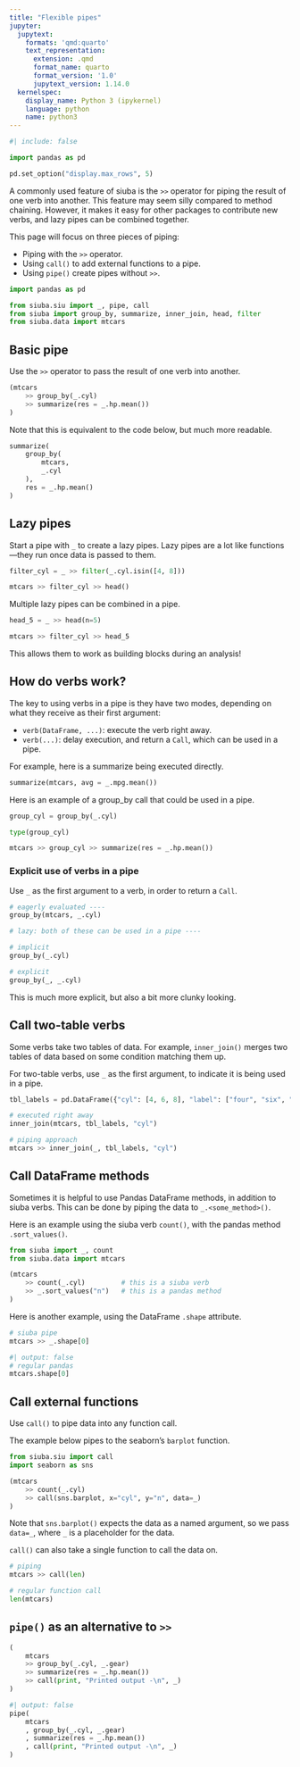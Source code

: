 ```yaml
---
title: "Flexible pipes"
jupyter:
  jupytext:
    formats: 'qmd:quarto'
    text_representation:
      extension: .qmd
      format_name: quarto
      format_version: '1.0'
      jupytext_version: 1.14.0
  kernelspec:
    display_name: Python 3 (ipykernel)
    language: python
    name: python3
---
```


```python
#| include: false

import pandas as pd

pd.set_option("display.max_rows", 5)
```

A commonly used feature of siuba is the `>>` operator for piping the result of one
verb into another. This feature may seem silly compared to method chaining. However,
it makes it easy for other packages to contribute new verbs, and lazy pipes can be combined together. 


This page will focus on three pieces of piping:

* Piping with the `>>` operator.
* Using `call()` to add external functions to a pipe.
* Using `pipe()` create pipes without `>>`.

```python
import pandas as pd

from siuba.siu import _, pipe, call
from siuba import group_by, summarize, inner_join, head, filter
from siuba.data import mtcars
```

## Basic pipe

Use the `>>` operator to pass the result of one verb into another.

```python
(mtcars
    >> group_by(_.cyl)
    >> summarize(res = _.hp.mean())
)
```

Note that this is equivalent to the code below, but much more readable.

```python
summarize(
    group_by(
        mtcars,
        _.cyl
    ),
    res = _.hp.mean()
)
```


## Lazy pipes

Start a pipe with `_` to create a lazy pipes.
Lazy pipes are a lot like functions---they run once data is passed to them.

```python
filter_cyl = _ >> filter(_.cyl.isin([4, 8]))

mtcars >> filter_cyl >> head()
```

Multiple lazy pipes can be combined in a pipe.

```python
head_5 = _ >> head(n=5)

mtcars >> filter_cyl >> head_5
```

This allows them to work as building blocks during an analysis!


## How do verbs work?

The key to using verbs in a pipe is they have two modes, depending on what they receive as their first argument:

* `verb(DataFrame, ...)`: execute the verb right away.
* `verb(...)`: delay execution, and return a `Call`, which can be used in a pipe.

For example, here is a summarize being executed directly.

```python
summarize(mtcars, avg = _.mpg.mean())
```

Here is an example of a group_by call that could be used in a pipe.

```python
group_cyl = group_by(_.cyl)

type(group_cyl)
```

```python
mtcars >> group_cyl >> summarize(res = _.hp.mean())
```

### Explicit use of verbs in a pipe

Use `_` as the first argument to a verb, in order to return a `Call`.

```python
# eagerly evaluated ----
group_by(mtcars, _.cyl)

# lazy: both of these can be used in a pipe ----

# implicit
group_by(_.cyl)

# explicit
group_by(_, _.cyl)

```

This is much more explicit, but also a bit more clunky looking.

## Call two-table verbs

Some verbs take two tables of data. For example, `inner_join()` merges two tables
of data based on some condition matching them up.

For two-table verbs, use `_` as the first argument, to indicate it is being used in a pipe.

```python
tbl_labels = pd.DataFrame({"cyl": [4, 6, 8], "label": ["four", "six", "eight"]})

# executed right away
inner_join(mtcars, tbl_labels, "cyl")

# piping approach
mtcars >> inner_join(_, tbl_labels, "cyl")
```

## Call DataFrame methods

Sometimes it is helpful to use Pandas DataFrame methods, in addition to siuba verbs.
This can be done by piping the data to `_.<some_method>()`.

Here is an example using the siuba verb `count()`, with the pandas method `.sort_values()`.
```python
from siuba import _, count
from siuba.data import mtcars

(mtcars
    >> count(_.cyl)         # this is a siuba verb
    >> _.sort_values("n")   # this is a pandas method
)
```

Here is another example, using the DataFrame `.shape` attribute.

:::{layout-ncol=2}


```python
# siuba pipe
mtcars >> _.shape[0]
```

```python
#| output: false
# regular pandas
mtcars.shape[0]
```

:::



## Call external functions

Use `call()` to pipe data into any function call.

The example below pipes to the seaborn's `barplot` function.

```python
from siuba.siu import call
import seaborn as sns

(mtcars
    >> count(_.cyl)
    >> call(sns.barplot, x="cyl", y="n", data=_)
)
```

Note that `sns.barplot()` expects the data as a named argument,
so we pass `data=_`, where `_` is a placeholder for the data.

`call()` can also take a single function to call the data on.

:::{layout-ncol=2}

```python
# piping
mtcars >> call(len)
```

```python
# regular function call
len(mtcars)
```

:::

## `pipe()` as an alternative to `>>`

:::{layout-ncol=2}

```python
(
    mtcars
    >> group_by(_.cyl, _.gear)
    >> summarize(res = _.hp.mean())
    >> call(print, "Printed output -\n", _)
)

```

```python
#| output: false
pipe(
    mtcars
    , group_by(_.cyl, _.gear)
    , summarize(res = _.hp.mean())
    , call(print, "Printed output -\n", _)
)
```

:::



